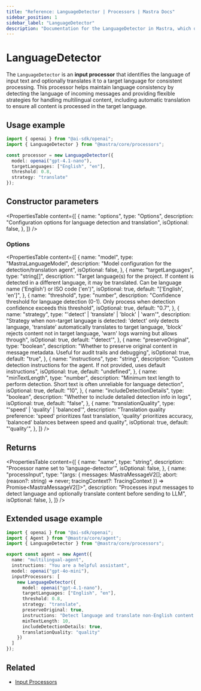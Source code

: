 ```yaml
---
title: "Reference: LanguageDetector | Processors | Mastra Docs"
sidebar_position: 1
sidebar_label: "LanguageDetector"
description: "Documentation for the LanguageDetector in Mastra, which detects language and can translate content in AI responses."
---
```


# LanguageDetector

The `LanguageDetector` is an **input processor** that identifies the language of input text and optionally translates it to a target language for consistent processing. This processor helps maintain language consistency by detecting the language of incoming messages and providing flexible strategies for handling multilingual content, including automatic translation to ensure all content is processed in the target language.

## Usage example

```typescript copy
import { openai } from "@ai-sdk/openai";
import { LanguageDetector } from "@mastra/core/processors";

const processor = new LanguageDetector({
  model: openai("gpt-4.1-nano"),
  targetLanguages: ["English", "en"],
  threshold: 0.8,
  strategy: "translate"
});
```

## Constructor parameters

<PropertiesTable
  content={[
    {
      name: "options",
      type: "Options",
      description: "Configuration options for language detection and translation",
      isOptional: false,
    },
  ]}
/>

### Options

<PropertiesTable
  content={[
    {
      name: "model",
      type: "MastraLanguageModel",
      description: "Model configuration for the detection/translation agent",
      isOptional: false,
    },
    {
      name: "targetLanguages",
      type: "string[]",
      description: "Target language(s) for the project. If content is detected in a different language, it may be translated. Can be language name ('English') or ISO code ('en')",
      isOptional: true,
      default: "['English', 'en']",
    },
    {
      name: "threshold",
      type: "number",
      description: "Confidence threshold for language detection (0-1). Only process when detection confidence exceeds this threshold",
      isOptional: true,
      default: "0.7",
    },
    {
      name: "strategy",
      type: "'detect' | 'translate' | 'block' | 'warn'",
      description: "Strategy when non-target language is detected: 'detect' only detects language, 'translate' automatically translates to target language, 'block' rejects content not in target language, 'warn' logs warning but allows through",
      isOptional: true,
      default: "'detect'",
    },
    {
      name: "preserveOriginal",
      type: "boolean",
      description: "Whether to preserve original content in message metadata. Useful for audit trails and debugging",
      isOptional: true,
      default: "true",
    },
    {
      name: "instructions",
      type: "string",
      description: "Custom detection instructions for the agent. If not provided, uses default instructions",
      isOptional: true,
      default: "undefined",
    },
    {
      name: "minTextLength",
      type: "number",
      description: "Minimum text length to perform detection. Short text is often unreliable for language detection",
      isOptional: true,
      default: "10",
    },
    {
      name: "includeDetectionDetails",
      type: "boolean",
      description: "Whether to include detailed detection info in logs",
      isOptional: true,
      default: "false",
    },
    {
      name: "translationQuality",
      type: "'speed' | 'quality' | 'balanced'",
      description: "Translation quality preference: 'speed' prioritizes fast translation, 'quality' prioritizes accuracy, 'balanced' balances between speed and quality",
      isOptional: true,
      default: "'quality'",
    },
  ]}
/>

## Returns

<PropertiesTable
  content={[
    {
      name: "name",
      type: "string",
      description: "Processor name set to 'language-detector'",
      isOptional: false,
    },
    {
      name: "processInput",
      type: "(args: { messages: MastraMessageV2[]; abort: (reason?: string) => never; tracingContext?: TracingContext }) => Promise<MastraMessageV2[]>",
      description: "Processes input messages to detect language and optionally translate content before sending to LLM",
      isOptional: false,
    },
  ]}
/>

## Extended usage example

```typescript title="src/mastra/agents/multilingual-agent.ts" showLineNumbers copy
import { openai } from "@ai-sdk/openai";
import { Agent } from "@mastra/core/agent";
import { LanguageDetector } from "@mastra/core/processors";

export const agent = new Agent({
  name: "multilingual-agent",
  instructions: "You are a helpful assistant",
  model: openai("gpt-4o-mini"),
  inputProcessors: [
    new LanguageDetector({
      model: openai("gpt-4.1-nano"),
      targetLanguages: ["English", "en"],
      threshold: 0.8,
      strategy: "translate",
      preserveOriginal: true,
      instructions: "Detect language and translate non-English content to English while preserving original intent",
      minTextLength: 10,
      includeDetectionDetails: true,
      translationQuality: "quality"
    })
  ]
});
```

## Related

- [Input Processors](/docs/agents/guardrails)
